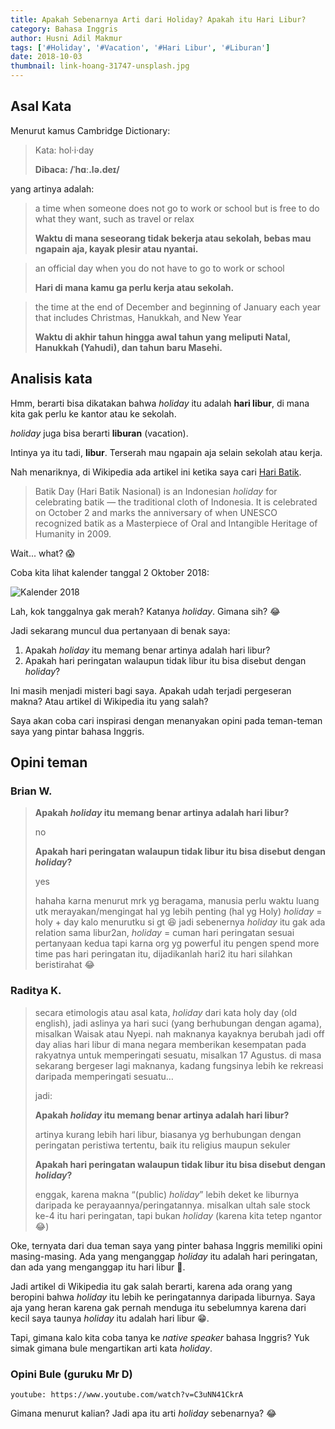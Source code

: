 ---
title: Apakah Sebenarnya Arti dari Holiday? Apakah itu Hari Libur?
category: Bahasa Inggris
author: Husni Adil Makmur
tags: ['#Holiday', '#Vacation', '#Hari Libur', '#Liburan']
date: 2018-10-03
thumbnail: link-hoang-31747-unsplash.jpg
---

## Asal Kata

Menurut kamus Cambridge Dictionary:

> Kata: hol·i·day
>
> **Dibaca: /ˈhɑː.lə.deɪ/**

yang artinya adalah:

> a time when someone does not go to work or school but is free to do what they want, such as travel or relax
>
> **Waktu di mana seseorang tidak bekerja atau sekolah, bebas mau ngapain aja, kayak plesir atau nyantai.**

> an official day when you do not have to go to work or school
>
> **Hari di mana kamu ga perlu kerja atau sekolah.**

> the time at the end of December and beginning of January each year that includes Christmas, Hanukkah, and New Year
>
> **Waktu di akhir tahun hingga awal tahun yang meliputi Natal, Hanukkah (Yahudi), dan tahun baru Masehi.**

## Analisis kata

Hmm, berarti bisa dikatakan bahwa _holiday_ itu adalah **hari libur**, di mana kita gak perlu ke kantor atau ke sekolah.

_holiday_ juga bisa berarti **liburan** (vacation).

Intinya ya itu tadi, **libur**. Terserah mau ngapain aja selain sekolah atau kerja.

Nah menariknya, di Wikipedia ada artikel ini ketika saya cari [Hari Batik](https://en.m.wikipedia.org/wiki/Batik_Day).

> Batik Day (Hari Batik Nasional) is an Indonesian _holiday_ for celebrating batik — the traditional cloth of Indonesia. It is celebrated on October 2 and marks the anniversary of when UNESCO recognized batik as a Masterpiece of Oral and Intangible Heritage of Humanity in 2009.

Wait... what? 😱

Coba kita lihat kalender tanggal 2 Oktober 2018:

![Kalender 2018](./kalender-oktober-2018.webp 'Kalender Oktober 2018')

Lah, kok tanggalnya gak merah? Katanya _holiday_. Gimana sih? 😂

Jadi sekarang muncul dua pertanyaan di benak saya:

1.  Apakah _holiday_ itu memang benar artinya adalah hari libur?
2.  Apakah hari peringatan walaupun tidak libur itu bisa disebut dengan _holiday_?

Ini masih menjadi misteri bagi saya. Apakah udah terjadi pergeseran makna? Atau artikel di Wikipedia itu yang salah?

Saya akan coba cari inspirasi dengan menanyakan opini pada teman-teman saya yang pintar bahasa Inggris.

## Opini teman

### Brian W.

> **Apakah _holiday_ itu memang benar artinya adalah hari libur?**
>
> no
>
> **Apakah hari peringatan walaupun tidak libur itu bisa disebut dengan _holiday_?**
>
> yes
>
> hahaha karna menurut mrk yg beragama, manusia perlu waktu luang utk merayakan/mengingat hal yg lebih penting (hal yg Holy)
> _holiday_ = holy + day
> kalo menurutku si gt 😆
> jadi sebenernya _holiday_ itu gak ada relation sama libur2an, _holiday_ = cuman hari peringatan sesuai pertanyaan kedua
> tapi karna org yg powerful itu pengen spend more time pas hari peringatan itu, dijadikanlah hari2 itu hari silahkan beristirahat
> 😂

### Raditya K.

> secara etimologis atau asal kata, _holiday_ dari kata holy day (old english), jadi aslinya ya hari suci (yang berhubungan dengan agama), misalkan Waisak atau Nyepi. nah maknanya kayaknya berubah jadi off day alias hari libur di mana negara memberikan kesempatan pada rakyatnya untuk memperingati sesuatu, misalkan 17 Agustus. di masa sekarang bergeser lagi maknanya, kadang fungsinya lebih ke rekreasi daripada memperingati sesuatu…
>
> jadi:
>
> **Apakah _holiday_ itu memang benar artinya adalah hari libur?**
>
> artinya kurang lebih hari libur, biasanya yg berhubungan dengan peringatan peristiwa tertentu, baik itu religius maupun sekuler
>
> **Apakah hari peringatan walaupun tidak libur itu bisa disebut dengan _holiday_?**
>
> enggak, karena makna “(public) _holiday_” lebih deket ke liburnya daripada ke perayaannya/peringatannya. misalkan ultah sale stock ke-4 itu hari peringatan, tapi bukan _holiday_ (karena kita tetep ngantor 😂)

Oke, ternyata dari dua teman saya yang pinter bahasa Inggris memiliki opini masing-masing. Ada yang menganggap _holiday_ itu adalah hari peringatan, dan ada yang menganggap itu hari libur 🤔.

Jadi artikel di Wikipedia itu gak salah berarti, karena ada orang yang beropini bahwa _holiday_ itu lebih ke peringatannya daripada liburnya. Saya aja yang heran karena gak pernah menduga itu sebelumnya karena dari kecil saya taunya _holiday_ itu adalah hari libur 😁.

Tapi, gimana kalo kita coba tanya ke _native speaker_ bahasa Inggris? Yuk simak gimana bule mengartikan arti kata _holiday_.

### Opini Bule (guruku Mr D)

`youtube: https://www.youtube.com/watch?v=C3uNN41CkrA`

Gimana menurut kalian? Jadi apa itu arti _holiday_ sebenarnya? 😂
